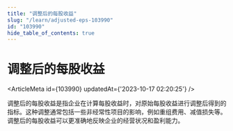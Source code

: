 ```yaml
---
title: "调整后的每股收益"
slug: "/learn/adjusted-eps-103990"
id: "103990"
hide_table_of_contents: true
---
```



# 调整后的每股收益

<ArticleMeta id={103990} updatedAt={'2023-10-17 02:20:25'} />
<div className='border-solid border-b border-t-0 my-4 border-[var(--ifm-color-gray-300)]' />

调整后的每股收益是指企业在计算每股收益时，对原始每股收益进行调整后得到的指标。这种调整通常包括一些非经常性项目的影响，例如重组费用、减值损失等。调整后的每股收益可以更准确地反映企业的经营状况和盈利能力。
